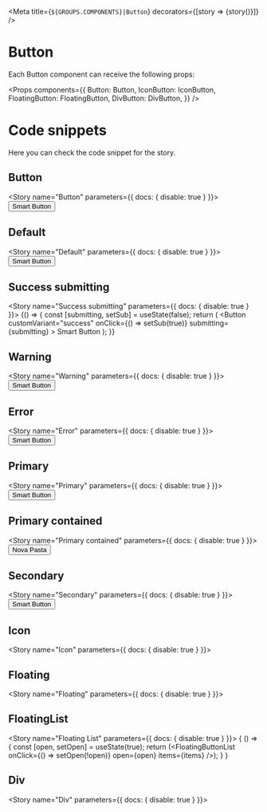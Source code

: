 
<Meta
  title={`${GROUPS.COMPONENTS}|Button`}
  decorators={[story => <DivFlex>{story()}</DivFlex>]}
/>

# Button

Each Button component can receive the following props:

<Props
  components={{
    Button: Button,
    IconButton: IconButton,
    FloatingButton: FloatingButton,
    DivButton: DivButton,
  }}
/>

# Code snippets

Here you can check the code snippet for the story.

## Button

<Story name="Button" parameters={{ docs: { disable: true } }}>
  <Button onClick={handleClick}>Smart Button</Button>
</Story>

<Source id="components-button--button" />

## Default

<Story name="Default" parameters={{ docs: { disable: true } }}>
  <Button customVariant="default" onClick={handleClick}>
    Smart Button
  </Button>
</Story>

<Source id="components-button--default-story" />

## Success submitting

<Story name="Success submitting" parameters={{ docs: { disable: true } }}>
  {() => {
    const [submitting, setSub] = useState(false);
    return (
      <Button
        customVariant="success"
        onClick={() => setSub(true)}
        submitting={submitting}
      >
        Smart Button
      </Button>
    );
  }}
</Story>

<Source id="components-button--success-submitting" />

## Warning

<Story name="Warning" parameters={{ docs: { disable: true } }}>
  <Button customVariant="warning" onClick={handleClick}>
    Smart Button
  </Button>
</Story>

<Source id="components-button--warning" />

## Error

<Story name="Error" parameters={{ docs: { disable: true } }}>
  <Button customVariant="error" onClick={handleClick}>
    Smart Button
  </Button>
</Story>

<Source id="components-button--error" />

## Primary

<Story name="Primary" parameters={{ docs: { disable: true } }}>
  <Button color="primary" onClick={handleClick}>
    Smart Button
  </Button>
</Story>

<Source id="components-button--primary" />

## Primary contained

<Story name="Primary contained" parameters={{ docs: { disable: true } }}>
  <Button color="primary" variant="contained">
    <Icon path={mdiFolderPlus} size={1} color="white" />
    Nova Pasta
  </Button>
</Story>

<Source id="components-button--primary-contained" />

## Secondary

<Story name="Secondary" parameters={{ docs: { disable: true } }}>
  <Button color="secondary" onClick={handleClick}>
    Smart Button
  </Button>
</Story>

<Source id="components-button--secondary" />

## Icon

<Story name="Icon" parameters={{ docs: { disable: true } }}>
  <IconButton onClick={handleClick}>
    <DeleteIcon />
  </IconButton>
</Story>

<Source id="components-button--icon" />

## Floating

<Story name="Floating" parameters={{ docs: { disable: true } }}>
  <FloatingButton onClick={handleClick}>
    <DeleteIcon />
  </FloatingButton>
</Story>

<Source id="components-button--floating" />

## FloatingList

<Story name="Floating List" parameters={{ docs: { disable: true } }}>
    {
        () => {
            const [open, setOpen] = useState(true);
            return (<FloatingButtonList onClick={() => setOpen(!open)} open={open}
                  items={items}
            />);
        }
    }
</Story>

<Source id="components-button--floating-list" />

## Div

<Story name="Div" parameters={{ docs: { disable: true } }}>
  <div
    style={{
      width: '100vw',
      height: '160px',
      backgroundColor: '#e0e0e0',
    }}
  >
    <DivButton onClick={handleClick} infoText="COMUNICADOS" notifyNumber={0}>
      <FileCopyRounded fontSize="large" />
    </DivButton>
  </div>
</Story>

<Source id="components-button--div" />
